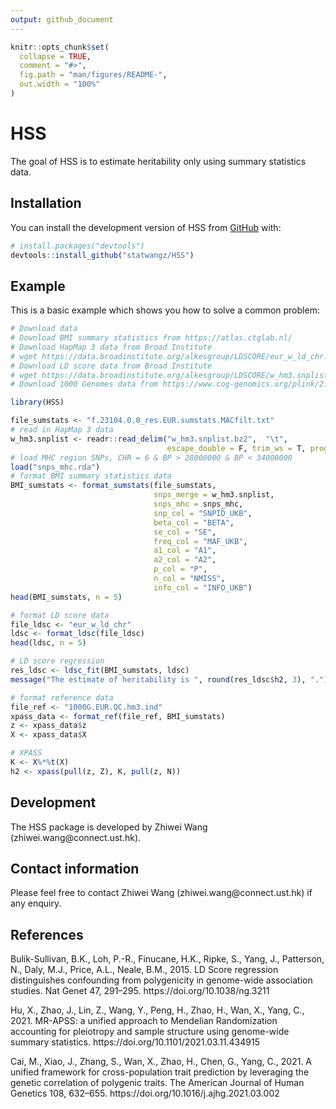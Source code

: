 ```yaml
---
output: github_document
---
```


<!-- README.md is generated from README.Rmd. Please edit that file -->

```r
knitr::opts_chunk$set(
  collapse = TRUE,
  comment = "#>",
  fig.path = "man/figures/README-",
  out.width = "100%"
)
```

# HSS

<!-- badges: start -->
<!-- badges: end -->

The goal of HSS is to estimate heritability only using summary statistics data.

## Installation

You can install the development version of HSS from [GitHub](https://github.com/) with:

``` r
# install.packages("devtools")
devtools::install_github("statwangz/HSS")
```

## Example

This is a basic example which shows you how to solve a common problem:

```r
# Download data
# Download BMI summary statistics from https://atlas.ctglab.nl/
# Download HapMap 3 data from Broad Institute
# wget https://data.broadinstitute.org/alkesgroup/LDSCORE/eur_w_ld_chr.tar.bz2
# Download LD score data from Broad Institute
# wget https://data.broadinstitute.org/alkesgroup/LDSCORE/w_hm3.snplist.bz2
# Download 1000 Genomes data from https://www.cog-genomics.org/plink/2.0/resources

library(HSS)

file_sumstats <- "f.23104.0.0_res.EUR.sumstats.MACfilt.txt"
# read in HapMap 3 data
w_hm3.snplist <- readr::read_delim("w_hm3.snplist.bz2",  "\t",
                                   escape_double = F, trim_ws = T, progress = T)
# load MHC region SNPs, CHR = 6 & BP > 28000000 & BP < 34000000
load("snps_mhc.rda")
# format BMI summary statistics data
BMI_sumstats <- format_sumstats(file_sumstats,
                                snps_merge = w_hm3.snplist,
                                snps_mhc = snps_mhc,
                                snp_col = "SNPID_UKB",
                                beta_col = "BETA",
                                se_col = "SE",
                                freq_col = "MAF_UKB",
                                a1_col = "A1",
                                a2_col = "A2",
                                p_col = "P",
                                n_col = "NMISS",
                                info_col = "INFO_UKB")
head(BMI_sumstats, n = 5)

# format LD score data
file_ldsc <- "eur_w_ld_chr"
ldsc <- format_ldsc(file_ldsc)
head(ldsc, n = 5)

# LD score regression
res_ldsc <- ldsc_fit(BMI_sumstats, ldsc)
message("The estimate of heritability is ", round(res_ldsc$h2, 3), ".")

# format reference data
file_ref <- "1000G.EUR.QC.hm3.ind"
xpass_data <- format_ref(file_ref, BMI_sumstats)
z <- xpass_data$z
X <- xpass_data$X

# XPASS
K <- X%*%t(X)
h2 <- xpass(pull(z, Z), K, pull(z, N))
```

## Development

The HSS package is developed by Zhiwei Wang (zhiwei.wang@connect.ust.hk).

## Contact information

Please feel free to contact Zhiwei Wang (zhiwei.wang@connect.ust.hk) if any enquiry.

## References

Bulik-Sullivan, B.K., Loh, P.-R., Finucane, H.K., Ripke, S., Yang, J., Patterson, N., Daly, M.J., Price, A.L., Neale, B.M., 2015. LD Score regression distinguishes confounding from polygenicity in genome-wide association studies. Nat Genet 47, 291–295. https://doi.org/10.1038/ng.3211

Hu, X., Zhao, J., Lin, Z., Wang, Y., Peng, H., Zhao, H., Wan, X., Yang, C., 2021. MR-APSS: a unified approach to Mendelian Randomization accounting for pleiotropy and sample structure using genome-wide summary statistics. https://doi.org/10.1101/2021.03.11.434915

Cai, M., Xiao, J., Zhang, S., Wan, X., Zhao, H., Chen, G., Yang, C., 2021. A unified framework for cross-population trait prediction by leveraging the genetic correlation of polygenic traits. The American Journal of Human Genetics 108, 632–655. https://doi.org/10.1016/j.ajhg.2021.03.002
